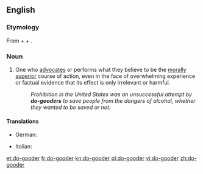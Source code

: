 ==English==

===Etymology===
From {{term|do}} + {{term|good}} + {{term|-er}}.

===Noun===
{{en-noun}}

# {{derogatory}} One who [[advocate]]s or performs what they believe to be the [[morally]] [[superior]] course of action, even in the face of overwhelming experience or factual evidence that its effect is only irrelevant or harmful.
#: ''Prohibition in the United States was an unsuccessful attempt by '''do-gooders''' to save people from the dangers of alcohol, whether they wanted to be saved or not.''

====Translations====
{{trans-top|One who performs what they believe to be the morally superior course of action}}
* German: {{t+|de|Gutmensch|m}}
{{trans-mid}}
* Italian: {{t-|it|buonista|m|f}}
{{trans-bottom}}

[[et:do-gooder]]
[[fr:do-gooder]]
[[kn:do-gooder]]
[[pl:do-gooder]]
[[vi:do-gooder]]
[[zh:do-gooder]]